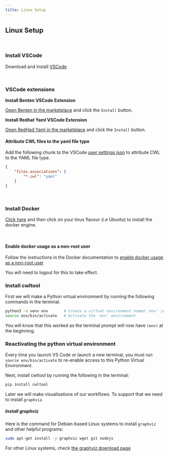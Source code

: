 ```yaml
---
title: Linux Setup
---
```


## Linux Setup

<br>

### Install VSCode

Download and install [VSCode](https://code.visualstudio.com/)

<br>

### VSCode extensions


**Install Benten VSCode Extension**

[Open Benten in the marketplace][benten_vs_code_marketplace] and click the `Install` button.


**Install Redhat Yaml VSCode Extension**

[Open RedHad Yaml in the marketplace][redhat_yaml_vs_code_marketplace] and click the `Install` button.


#### Attribute CWL files to the yaml file type

Add the following chunk to the VSCode [user settings json][user_settings_json] to attribute CWL to the YAML file type.

```json
{
    "files.associations": {
        "*.cwl": "yaml"
    }
}
```

<br>

### Install Docker

[Click here][docker_server_install] and then click on your linux flavour (i.e Ubuntu) to install the docker engine.

<br>

#### Enable docker usage as a non-root user

Follow the instructions in the Docker documentation to [enable docker usage as a non-root user][enable_user_docker_usage]

You will need to logout for this to take effect.


### Install cwltool

First we will make a Python virtual environment by running the following commands in the terminal.

```bash
python3 -m venv env       # Create a virtual environment named 'env' in the current directory
source env/bin/activate   # Activate the 'env' environment
```

You will know that this worked as the terminal prompt will now have `(env)` at the beginning.

:::::::::::: callout

### Reactivating the python virtual environment

Every time you launch VS Code or launch a new terminal, you must run `source env/bin/activate`
to re-enable access to this Python Virtual Environment.

::::::::::::::

Next, install cwltool by running the following in the terminal:

```bash
pip install cwltool
```

Later we will make visualisations of our workflows.
To support that we need to install `graphviz`.

##### Install graphviz

Here is the command for Debian-based Linux systems to install `graphviz` and other helpful programs:

```bash
sudo apt-get install -y graphviz wget git nodejs
```

For other Linux systems, check [the graphviz download page][graphviz_download_page]


[vs_code]: https://code.visualstudio.com/
[benten_vs_code_marketplace]: https://marketplace.visualstudio.com/items?itemName=sbg-rabix.benten-cwl
[redhat_yaml_vs_code_marketplace]: https://marketplace.visualstudio.com/items?itemName=redhat.vscode-yaml
[user_settings_json]: https://code.visualstudio.com/docs/getstarted/settings#_settingsjson
[docker_server_install]: https://docs.docker.com/engine/install/#supported-platforms
[enable_user_docker_usage]: https://docs.docker.com/engine/install/linux-postinstall/#manage-docker-as-a-non-root-user
[graphviz_download_page]: https://graphviz.org/download/#linux

